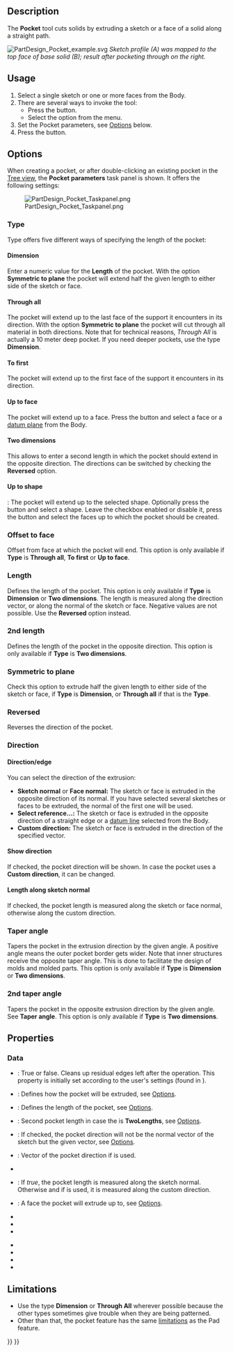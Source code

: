 <languages/>
<translate>

<!--T:9-->
{{Docnav
|[[PartDesign_AdditiveWedge|Additive wedge]]
|[[PartDesign_Hole|Hole]]
|[[PartDesign_Workbench|PartDesign]]
|IconL=PartDesign_AdditiveWedge.svg
|IconR=PartDesign_Hole.svg
|IconC=Workbench_PartDesign.svg
}}

<!--T:1-->
{{GuiCommand
|Name=PartDesign Pocket
|MenuLocation=Part Design → Create a substractive feature → Pocket
|Workbenches=[[PartDesign_Workbench|PartDesign]]
|SeeAlso=[[PartDesign_Pad|PartDesign Pad]]
}}

==Description== <!--T:45-->

<!--T:2-->
The '''Pocket''' tool cuts solids by extruding a sketch or a face of a solid along a straight path.

</translate>
[[File:PartDesign Pocket example.svg|none]]
<translate>
<!--T:8-->
''Sketch profile (A) was mapped to the top face of base solid (B); result after pocketing through on the right. ''

==Usage== <!--T:46-->

<!--T:6-->
# Select a single sketch or one or more faces from the Body.
# There are several ways to invoke the tool:
#* Press the {{Button|[[Image:PartDesign_Pocket.svg|16px]] [[PartDesign_Pocket|Pocket]]}} button.
#* Select the {{MenuCommand|Part Design → Create a subtractive feature → [[Image:PartDesign_Pocket.svg|16px]] Pocket}} option from the menu.
# Set the Pocket parameters, see [[#Options|Options]] below.
# Press the {{Button|OK}} button.

==Options== <!--T:3-->

<!--T:47-->
When creating a pocket, or after double-clicking an existing pocket in the [[Tree_view|Tree view]], the '''Pocket parameters''' task panel is shown. It offers the following settings:

<!--T:48-->
[[Image:PartDesign_Pocket_Taskpanel.png|frame|left]]

===Type=== <!--T:29-->

<!--T:44-->
Type offers five different ways of specifying the length of the pocket:

====Dimension==== <!--T:49-->

<!--T:7-->
Enter a numeric value for the '''Length''' of the pocket. With the option '''Symmetric to plane''' the pocket will extend half the given length to either side of the sketch or face.

====Through all==== <!--T:50-->

<!--T:51-->
The pocket will extend up to the last face of the support it encounters in its direction. With the option '''Symmetric to plane''' the pocket will cut through all material in both directions. Note that for technical reasons, ''Through All'' is actually a 10 meter deep pocket. If you need deeper pockets, use the type '''Dimension'''.

====To first==== <!--T:52-->

<!--T:53-->
The pocket will extend up to the first face of the support it encounters in its direction.

====Up to face==== <!--T:54-->

<!--T:13-->
The pocket will extend up to a face. Press the {{Button|Select face}} button and select a face or a [[PartDesign_Plane|datum plane]] from the Body.

====Two dimensions==== <!--T:55-->

<!--T:56-->
This allows to enter a second length in which the pocket should extend in the opposite direction. The directions can be switched by checking the '''Reversed''' option.

====Up to shape==== <!--T:93-->

<!--T:94-->
{{Version|1.0}}: The pocket will extend up to the selected shape. Optionally press the {{Button|Select shape}} button and select a shape. Leave the {{Button|Select all faces}} checkbox enabled or disable it, press the {{Button|Select}} button and select the faces up to which the pocket should be created.

=== Offset to face === <!--T:59-->

<!--T:60-->
Offset from face at which the pocket will end. This option is only available if '''Type''' is '''Through all''', '''To first''' or '''Up to face'''.

===Length=== <!--T:57-->

<!--T:58-->
Defines the length of the pocket. This option is only available if '''Type''' is '''Dimension''' or '''Two dimensions'''. The length is measured along the direction vector, or along the normal of the sketch or face. Negative values are not possible. Use the '''Reversed''' option instead.

===2nd length=== <!--T:81-->

<!--T:82-->
Defines the length of the pocket in the opposite direction. This option is only available if '''Type''' is '''Two dimensions'''.

=== Symmetric to plane === <!--T:70-->

<!--T:71-->
Check this option to extrude half the given length to either side of the sketch or face, if '''Type''' is '''Dimension''', or '''Through all''' if that is the '''Type'''.

=== Reversed === <!--T:72-->

<!--T:73-->
Reverses the direction of the pocket.

===Direction=== <!--T:61-->

==== Direction/edge ==== <!--T:63-->

<!--T:64-->
You can select the direction of the extrusion:

<!--T:65-->
* '''Sketch normal''' or '''Face normal:''' The sketch or face is extruded in the opposite direction of its normal. If you have selected several sketches or faces to be extruded, the normal of the first one will be used.
* '''Select reference...:''' The sketch or face is extruded in the opposite direction of a straight edge or a [[PartDesign_Line|datum line]] selected from the Body.
* '''Custom direction:''' The sketch or face is extruded in the direction of the specified vector.

==== Show direction ==== <!--T:66-->

<!--T:67-->
If checked, the pocket direction will be shown. In case the pocket uses a '''Custom direction''', it can be changed.

==== Length along sketch normal ==== <!--T:68-->

<!--T:69-->
If checked, the pocket length is measured along the sketch or face normal, otherwise along the custom direction.

=== Taper angle === <!--T:77-->

<!--T:79-->
Tapers the pocket in the extrusion direction by the given angle. A positive angle means the outer pocket border gets wider. Note that inner structures receive the opposite taper angle. This is done to facilitate the design of molds and molded parts. This option is only available if '''Type''' is '''Dimension''' or '''Two dimensions'''.

=== 2nd taper angle === <!--T:83-->

<!--T:85-->
Tapers the pocket in the opposite extrusion direction by the given angle. See '''Taper angle'''. This option is only available if '''Type''' is '''Two dimensions'''.

==Properties== <!--T:74-->

===Data=== <!--T:87-->

<!--T:88-->
{{TitleProperty|Part Design}}

<!--T:89-->
* {{PropertyData|Refine|Bool}}: True or false. Cleans up residual edges left after the operation. This property is initially set according to the user's settings (found in {{MenuCommand|Preferences → Part Design → General → Model settings}}).

<!--T:90-->
{{TitleProperty|Pocket}}

<!--T:75-->
* {{PropertyData|Type|Enumeration}}: Defines how the pocket will be extruded, see [[#Options|Options]].
* {{PropertyData|Length|Length}}: Defines the length of the pocket, see [[#Options|Options]].
* {{PropertyData|Length2|Length}}: Second pocket length in case the {{PropertyData|Type}} is '''TwoLengths''', see [[#Options|Options]].
* {{PropertyData|Use Custom Vector|Bool}}: If checked, the pocket direction will not be the normal vector of the sketch but the given vector, see [[#Options|Options]].
* {{PropertyData|Direction|Vector}}: Vector of the pocket direction if {{PropertyData|Use Custom Vector}} is used.
* {{PropertyData|Reference Axis|LinkSub}}
* {{PropertyData|Along Sketch Normal|Bool}}: If ''true'', the pocket length is measured along the sketch normal. Otherwise and if {{PropertyData|Use Custom Vector}} is used, it is measured along the custom direction.
* {{PropertyData|Up To Face|LinkSub}}: A face the pocket will extrude up to, see [[#Options|Options]].
* {{PropertyData|Offset|Length}}
* {{PropertyData|Taper Angle|Angle}}
* {{PropertyData|Taper Angle2|Angle}}

<!--T:91-->
{{TitleProperty|Sketch Based}}

<!--T:92-->
* {{PropertyData|Profile|LinkSub}}
* {{PropertyData|Midplane|Bool}}
* {{PropertyData|Reversed|Bool}}
* {{PropertyData|Allow Multi Face|Bool}}

==Limitations== <!--T:76-->

<!--T:4-->
* Use the type '''Dimension''' or '''Through All''' wherever possible because the other types sometimes give trouble when they are being patterned.
* Other than that, the pocket feature has the same [[PartDesign_Pad#Limitations|limitations]] as the Pad feature.


<!--T:10-->
{{Docnav
|[[PartDesign_AdditiveWedge|Additive wedge]]
|[[PartDesign_Hole|Hole]]
|[[PartDesign_Workbench|PartDesign]]
|IconL=PartDesign_AdditiveWedge.svg
|IconR=PartDesign_Hole.svg
|IconC=Workbench_PartDesign.svg
}}

</translate>
{{PartDesign Tools navi{{#translation:}}}}
{{Userdocnavi{{#translation:}}}}